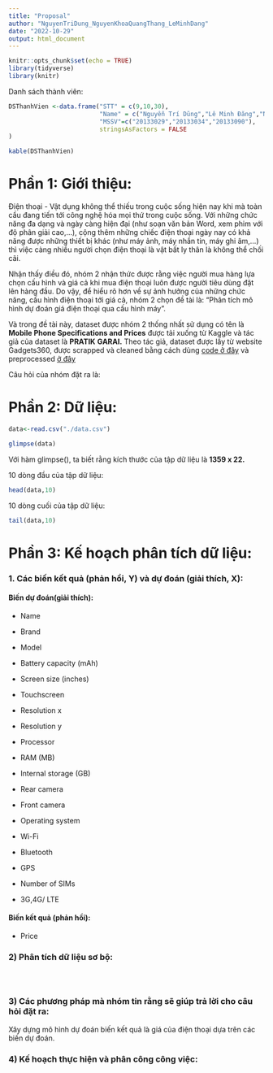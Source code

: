 ```yaml
---
title: "Proposal"
author: "NguyenTriDung_NguyenKhoaQuangThang_LeMinhDang"
date: "2022-10-29"
output: html_document
---
```


```r
knitr::opts_chunk$set(echo = TRUE)
library(tidyverse)
library(knitr)
```

Danh sách thành viên:

```r
DSThanhVien <-data.frame("STT" = c(9,10,30),
                         "Name" = c("Nguyễn Trí Dũng","Lê Minh Đăng","Nguyễn Khoa Quang Thắng"),
                         "MSSV"=c("20133029","20133034","20133090"),
                         stringsAsFactors = FALSE
)

kable(DSThanhVien)
```

# Phần 1: Giới thiệu:

Điện thoại - Vật dụng không thể thiếu trong cuộc sống hiện nay khi mà toàn cầu đang tiến tới công nghệ hóa mọi thứ trong cuộc sống. Với những chức năng đa dạng và ngày càng hiện đại (như soạn văn bản Word, xem phim với độ phân giải cao,...), cộng thêm những chiếc điện thoại ngày nay có khả năng được những thiết bị khác (như máy ảnh, máy nhắn tin, máy ghi âm,...) thì việc càng nhiều người chọn điện thoại là vật bất ly thân là không thể chối cãi.

Nhận thấy điều đó, nhóm 2 nhận thức được rằng việc người mua hàng lựa chọn cấu hình và giá cả khi mua điện thoại luôn được người tiêu dùng đặt lên hàng đầu. Do vậy, để hiểu rõ hơn về sự ảnh hưởng của những chức năng, cấu hình điện thoại tới giá cả, nhóm 2 chọn đề tài là: "Phân tích mô hình dự đoán giá điện thoại qua cấu hình máy".

Và trong đề tài này, dataset được nhóm 2 thống nhất sử dụng có tên là **Mobile Phone Specifications and Prices** được tải xuống từ Kaggle và tác giả của dataset là **PRATIK** **GARAI.** Theo tác giả, dataset được lấy từ website Gadgets360, được scrapped và cleaned bằng cách dùng [code ở đây](https://github.com/PratikGarai/Web-Scrapers/blob/master/BeautifulSoup/Ndtv_Scraper.py) và preprocessed [ở đây](https://github.com/PratikGarai/Mobile-Phone-Dataset-Analysis/blob/master/Additional/ndtv_analysis.ipynb)

Câu hỏi của nhóm đặt ra là:

# Phần 2: Dữ liệu:

```r
data<-read.csv("./data.csv")
```

```r
glimpse(data)
```

Với hàm glimpse(), ta biết rằng kích thước của tập dữ liệu là **1359 x 22.**

10 dòng đầu của tập dữ liệu:

```r
head(data,10)
```

10 dòng cuối của tập dữ liệu:

```r
tail(data,10)
```

# Phần 3: Kế hoạch phân tích dữ liệu:

### 1. Các biến kết quả (phản hồi, Y) và dự đoán (giải thích, X):

#### **Biến dự đoán(giải thích):**

-   Name

-   Brand

-   Model

-   Battery capacity (mAh)

-   Screen size (inches)

-   Touchscreen

-   Resolution x

-   Resolution y

-   Processor

-   RAM (MB)

-   Internal storage (GB)

-   Rear camera

-   Front camera

-   Operating system

-   Wi-Fi

-   Bluetooth

-   GPS

-   Number of SIMs

-   3G,4G/ LTE

#### **Biến kết quả (phản hồi):**

-   Price

### 2) Phân tích dữ liệu sơ bộ:

```r

```

```r

```

```r

```

### **3) Các phương pháp mà nhóm tin rằng sẽ giúp trả lời cho câu hỏi đặt ra:**

Xây dựng mô hình dự đoán biến kết quả là giá của điện thoại dựa trên các biến dự đoán.

### **4) Kế hoạch thực hiện và phân công công việc:**
